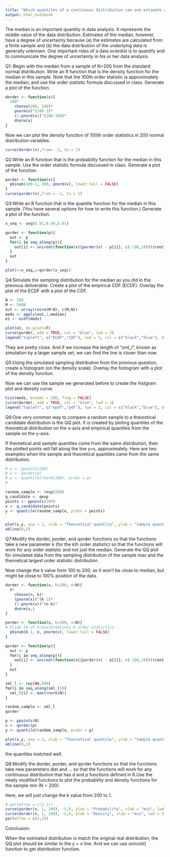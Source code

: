 ```yaml
---
title: "Which quantiles of a continuous distribution can one estimate with more precision?"
output: html_notebook
---
```


The median is an important quantity in data analysis. It represents the middle value of the data distribution. 
Estimates of the median, however, have a degree of uncertainty because (a) the estimates are calculated from a finite sample and (b) the data distribution of the underlying data is generally unknown. One important roles of a data scientist is to quantify and to communicate the degree of uncertainty in his or her data analysis.


Q1: Begin with the median from a sample of N=200 from the standard normal distribution. Write an R function that is the density function for the median in this sample. Note that the 100th order statistic is approximately the median, and use the order statistic formula discussed in class. Generate a plot of the function.

```r
dorder <- function(x){
  100*
    choose(200, 100)*
    pnorm(x)^(100-1)*
    (1-pnorm(x))^(200-100)*
    dnorm(x)
}
```

Now we can plot the density function of 100th order statistics in 200 normal distribution variables.

```r
curve(dorder(x),from= -1, to = 1)
```

Q2:Write an R function that is the probability function for the median in this sample. Use the order statistic formula discussed in class. Generate a plot of the function.
```r
porder <- function(x){
  pbinom(100-1, 200, pnorm(x), lower.tail = FALSE)
}
curve(porder(x),from = -1, to = 1)
```

Q3:Write an R function that is the quantile function for the median in this sample. (You have several options for how to write this function.) Generate a plot of the function.

```r
x_seq <- seq(0.01,0.99,0.01)

qorder <- function(p){
  out <- p
  for(i in seq_along(p)){
    out[i] <- uniroot(function(x){porder(x) - p[i]}, c(-100,100))$root
  }
  out
}

plot(x=x_seq,y=qorder(x_seq))
```

Q4:Simulate the sampling distribution for the median as you did in the previous deliverable. Create a plot of the empirical CDF (ECDF). Overlay the plot of the ECDF with a plot of the CDF.
```r
N <- 200
M <- 5000
out <- array(rnorm(M*N), c(M,N))
meds <- apply(out,1,median)
e1 <- ecdf(meds)

plot(e1, do.point=F)
curve(porder, add = TRUE, col = "blue", lwd = 3)
legend("topleft", c("ECDF","CDF"), lwd = 3, col = c("black","blue"), bty = "n")
```

They are pretty close. And if we increase the length of “sml_l”, known as simulation by a larger sample set, we can find the line is closer than now.

Q5:Using the simulated sampling distribution from the previous question, create a histogram (on the density scale). Overlay the histogram with a plot of the density function.

Now we can use the sample we generated before to create the histgram plot and density curve.

```r
hist(meds, breaks = 100, freq = FALSE)
curve(dorder, add = TRUE, col = "blue", lwd = 3)
legend("topleft", c("epdf","pdf"), lwd = 3, col = c("black","blue"), bty = "n")
```

Q6:One very common way to compare a random sample to a theoretical candidate distribution is the QQ plot. It is created by ploting quantiles of the theoretical distribution on the x-axis and empirical quantiles from the sample on the y-axis.

If theoretical and sample quantiles come from the same distribution, then the plotted points will fall along the line y=x, approximately. Here are two examples when the sample and theoretical quantiles came from the same distribution.

```r
# p <- ppoints(200)
# x <- qorder(p)
# y <- quantile(rnorm(200), probs = p)
# 

random_sample <- rexp(200)
q_candidate <- qexp
points <- ppoints(200)
x <- q_candidate(points)
y <- quantile(random_sample, probs = points)


plot(x,y, asp = 1, xlab = "Theoretical quantile", ylab = "Sample quantile")
abline(0,1)
```



Q7:Modify the dorder, porder, and qorder functions so that the functions take a new parameter k (for the kth order statistic) so that the functions will work for any order statistic and not just the median. Generate the QQ plot for simulated data from the sampling distribution of the sample max and the theoretical largest order statistic distribution.

Now change the k value form 100 to 200, so it won’t be close to median, but might be close to 100% position of the data.


```r
dorder <- function(x, k=200, n=N){
  k*
    choose(n, k)*
    (pnorm(x))^(k-1)*
    (1-pnorm(x))^(n-k)*
    dnorm(x,)
}

porder <- function(x, k=200, n=N){
# Slide 54 of transformations & order-statistics  
  pbinom(k-1, n, pnorm(x), lower.tail = FALSE)
}

qorder <- function(p){
  out <- p
  for(i in seq_along(p)){
    out[i] <- uniroot(function(x){porder(x) - p[i]}, c(-100,100))$root
  }
  out
}
```

```r
sml_l <- rep(NA,500)
for(i in seq_along(sml_l)){
  sml_l[i] <- max(rnorm(N))
}

random_sample <- sml_l
qorder

p <- ppoints(N)
x <- qorder(p)
y <- quantile(random_sample, probs = p)

plot(x,y, asp = 1, xlab = "Theoretical quantile", ylab = "Sample quantile")
abline(0,1)
```
the quantiles matched well.

Q8:Modify the dorder, porder, and qorder functions so that the functions take new parameters dist and … so that the functions will work for any continuous distribution that has d and p functions defined in R.Use the newly modified functions to plot the probability and density functions for the sample min (N = 200).

Here, we will just change the k value from 200 to 1.
```r
# par(mfrow = c(2,1))
curve(porder(x, 1, 200), -5,0, ylab = "Probability", xlab = "min", lwd = 3)
curve(dorder(x, 1, 200), -5,0, ylab = "Density", xlab = "min", lwd = 3)
par(mfrow = c(2,1))

```


Conclusion:

When the estimated distribution is match the original real distribution, the QQ plot should be similar to the y = x line. And we can use uniroot() function to get distribution function.
